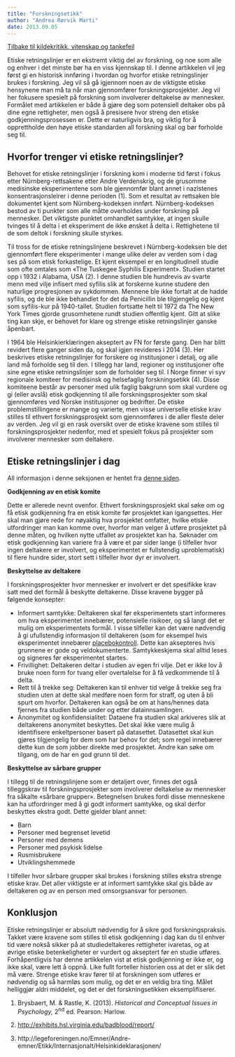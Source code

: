 ```yaml
---
title: "Forskningsetikk"
author: "Andrea Rørvik Marti"
date: 2013.09.05
---
```


[Tilbake til kildekritikk, vitenskap og tankefeil](../../kildekritikk.qmd "Kildekritikk, vitenskap og tankefeil")

Etiske retningslinjer er en ekstremt viktig del av forskning, og noe som alle og enhver i det minste bør ha en viss kjennskap til. I denne artikkelen vil jeg først gi en historisk innføring i hvordan og hvorfor etiske retningslinjer brukes i forskning. Jeg vil så gå igjennom noen av de viktigste etiske hensynene man må ta når man gjennomfører forskningsprosjekter. Jeg vil her fokusere spesielt på forskning som involverer deltakelse av mennesker. Formålet med artikkelen er både å gjøre deg som potensiell deltaker obs på dine egne rettigheter, men også å presisere hvor streng den etiske godkjenningsprosessen er. Dette er naturligvis bra, og viktig for å opprettholde den høye etiske standarden all forskning skal og bør forholde seg til.

## Hvorfor trenger vi etiske retningslinjer?

Behovet for etiske retningslinjer i forskning kom i moderne tid først i fokus etter Nürnberg-rettsakene etter Andre Verdenskrig, og de grusomme medisinske eksperimentene som ble gjennomfør blant annet i nazistenes konsentrasjonsleirer i denne perioden (1). Som et resultat av rettsaken ble dokumentet kjent som Nürnberg-kodeksen innført. Nürnberg-kodeksen bestod av ti punkter som alle måtte overholdes under forskning på mennesker. Det viktigste punktet omhandlet samtykke, at ingen skulle tvinges til å delta i et eksperiment de ikke ønsket å delta i. Rettighetene til de som deltok i forskning skulle styrkes.

Til tross for de etiske retningslinjene beskrevet i Nürnberg-kodeksen ble det gjennomført flere eksperimenter i mange ulike deler av verden som i dag ses på som etisk forkastelige. Et kjent eksempel er en longitudinell studie som ofte omtales som «The Tuskegee Syphilis Experiment». Studien startet opp i 1932 i Alabama, USA (2). I denne studien ble hundrevis av svarte menn med vilje infisert med syfilis slik at forskerne kunne studere den naturlige progresjonen av sykdommen. Mennene ble ikke fortalt at de hadde syfilis, og de ble ikke behandlet for det da Penicillin ble tilgjengelig og kjent som syfilis-kur på 1940-tallet. Studien fortsatte helt til 1972 da The New York Times gjorde grusomhetene rundt studien offentlig kjent. Gitt at slike ting kan skje, er behovet for klare og strenge etiske retningslinjer ganske åpenbart.

I 1964 ble Helsinkierklæringen akseptert av FN for første gang. Den har blitt revidert flere ganger siden da, og skal igjen revideres i 2014 (3). Her beskrives etiske retningslinjer for forskere og institusjoner i detalj, og alle land må forholde seg til den. I tillegg har land, regioner og institusjoner ofte sine egne etiske retningslinjer som de forholder seg til. I Norge finner vi syv regionale komiteer for medisinsk og helsefaglig forskningsetikk (4). Disse komiteene består av personer med ulik faglig bakgrunn som skal vurdere og gi (eller avslå) etisk godkjenning til alle forskningsprosjekter som skal gjennomføres ved Norske institusjoner og bedrifter. De etiske problemstillingene er mange og varierte, men visse universelle etiske krav stilles til ethvert forskningsprosjekt som gjennomføres i de aller fleste deler av verden. Jeg vil gi en rask oversikt over de etiske kravene som stilles til forskningsprosjekter nedenfor, med et spesielt fokus på prosjekter som involverer mennesker som deltakere.

## Etiske retningslinjer i dag

All informasjon i denne seksjonen er hentet fra [denne siden](https://helseforskning.etikkom.no).

**Godkjenning av en etisk komite**

Dette er allerede nevnt ovenfor. Ethvert forskningsprosjekt skal søke om og få etisk godkjenning fra en etisk komite før prosjektet kan igangsettes. Her skal man gjøre rede for nøyaktig hva prosjektet omfatter, hvilke etiske utfordringer man kan komme over, hvorfor man velger å utføre prosjektet på denne måten, og hvilken nytte utfallet av prosjektet kan ha. Søknader om etisk godkjenning kan variere fra å være et par sider lange (i tilfeller hvor ingen deltakere er involvert, og eksperimentet er fullstendig uproblematisk) til flere hundre sider, stort sett i tilfeller hvor dyr er involvert.

**Beskyttelse av deltakere**

I forskningsprosjekter hvor mennesker er involvert er det spesifikke krav satt med det formål å beskytte deltakerne. Disse kravene bygger på følgende konsepter:

-   Informert samtykke: Deltakeren skal før eksperimentets start informeres om hva eksperimentet innebærer, potensielle risikoer, og så langt det er mulig om eksperimentets formål. I visse tilfeller kan det være nødvendig å gi ufullstendig informasjon til deltakeren (som for eksempel hvis eksperimentet innebærer [placebokontroll](brokenlink/full-kontroll/ "Full kontroll?"). Dette kan aksepteres hvis grunnene er gode og veldokumenterte. Samtykkeskjema skal alltid leses og signeres før eksperimentet startes.
-   Frivillighet: Deltakeren deltar i studien av egen fri vilje. Det er ikke lov å bruke noen form for tvang eller overtalelse for å få vedkommende til å delta.
-   Rett til å trekke seg: Deltakeren kan til enhver tid velge å trekke seg fra studien uten at dette skal medføre noen form for straff, og uten å bli spurt om hvorfor. Deltakeren kan også be om at hans/hennes data fjernes fra studien både under og etter datainnsamlingen.
-   Anonymitet og konfidensialitet: Dataene fra studien skal arkiveres slik at deltakerens anonymitet beskyttes. Det skal ikke være mulig å identifisere enkeltpersoner basert på datasettet. Datasettet skal kun gjøres tilgjengelig for dem som har behov for det; som regel innebærer dette kun de som jobber direkte med prosjektet. Andre kan søke om tilgang, om de har en god grunn til det.

**Beskyttelse av sårbare grupper**

I tillegg til de retningslinjene som er detaljert over, finnes det også tilleggskrav til forskningsprosjekter som involverer deltakelse av mennesker fra såkalte «sårbare grupper». Betegnelsen brukes fordi disse menneskene kan ha utfordringer med å gi godt informert samtykke, og skal derfor beskyttes ekstra godt. Dette gjelder blant annet:

-   Barn
-   Personer med begrenset levetid
-   Personer med demens
-   Personer med psykisk lidelse
-   Rusmisbrukere
-   Utviklingshemmede

I tilfeller hvor sårbare grupper skal brukes i forskning stilles ekstra strenge etiske krav. Det aller viktigste er at informert samtykke skal gis både av deltakeren og av en person med omsorgsansvar for personen.

## Konklusjon

Etiske retningslinjer er absolutt nødvendig for å sikre god forskningspraksis. Takket være kravene som stilles til etisk godkjenning i dag kan du til enhver tid være nokså sikker på at studiedeltakeres rettigheter ivaretas, og at øvrige etiske betenkeligheter er vurdert og akseptert før en studie utføres. Forhåpentligvis har denne artikkelen vist at etisk godkjenning er ikke er, og ikke skal, være lett å oppnå. Like fullt forteller historien oss at det er slik det må være. Strenge etiske krav fører til at forskningen som utføres er nødvendig og så harmløs som mulig, og det er en veldig bra ting. Målet helliggjør aldri middelet, og det er det forskningsetikken eksemplifiserer.

1.  Brysbaert, M. & Rastle, K. (2013). *Historical and Conceptual Issues in Psychology,* 2^nd^ ed. Pearson: Harlow.

2.  <http://exhibits.hsl.virginia.edu/badblood/report/>

3.  http://legeforeningen.no/Emner/Andre-emner/Etikk/Internasjonalt/Helsinkideklarasjonen/
